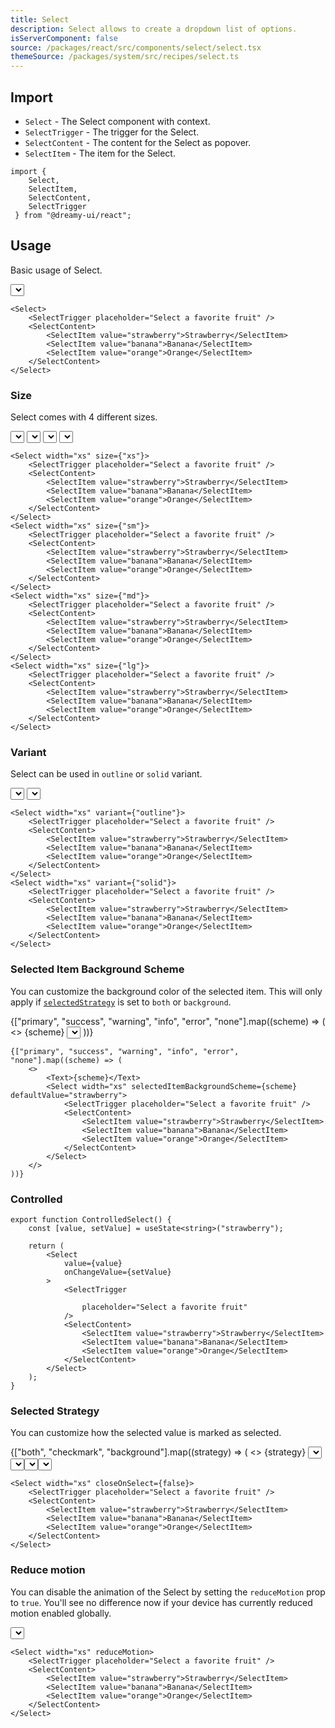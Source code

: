 ```yaml
---
title: Select
description: Select allows to create a dropdown list of options.
isServerComponent: false
source: /packages/react/src/components/select/select.tsx
themeSource: /packages/system/src/recipes/select.ts
---
```


## Import

- `Select` - The Select component with context.
- `SelectTrigger` - The trigger for the Select.
- `SelectContent` - The content for the Select as popover.
- `SelectItem` - The item for the Select.


```tsx
import { 
	Select,
    SelectItem,
    SelectContent,
    SelectTrigger
 } from "@dreamy-ui/react";
```

## Usage

Basic usage of Select.

<Wrapper>
	<Select width="xs">
        <SelectTrigger placeholder="Select a favorite fruit" />
        <SelectContent>
            <SelectItem value="strawberry">Strawberry</SelectItem>
            <SelectItem value="banana">Banana</SelectItem>
            <SelectItem value="orange">Orange</SelectItem>
        </SelectContent>
    </Select>
</Wrapper>

```tsx
<Select>
    <SelectTrigger placeholder="Select a favorite fruit" />
    <SelectContent>
        <SelectItem value="strawberry">Strawberry</SelectItem>
        <SelectItem value="banana">Banana</SelectItem>
        <SelectItem value="orange">Orange</SelectItem>
    </SelectContent>
</Select>
```

### Size

Select comes with 4 different sizes.

<Wrapper>
    <Select width="xs" size={"xs"}>
        <SelectTrigger placeholder="Select a favorite fruit" />
        <SelectContent>
            <SelectItem value="strawberry">Strawberry</SelectItem>
            <SelectItem value="banana">Banana</SelectItem>
            <SelectItem value="orange">Orange</SelectItem>
        </SelectContent>
    </Select>
    <Select width="xs" size={"sm"}>
        <SelectTrigger placeholder="Select a favorite fruit" />
        <SelectContent>
            <SelectItem value="strawberry">Strawberry</SelectItem>
            <SelectItem value="banana">Banana</SelectItem>
            <SelectItem value="orange">Orange</SelectItem>
        </SelectContent>
    </Select>
    <Select width="xs" size={"md"}>
        <SelectTrigger placeholder="Select a favorite fruit" />
        <SelectContent>
            <SelectItem value="strawberry">Strawberry</SelectItem>
            <SelectItem value="banana">Banana</SelectItem>
            <SelectItem value="orange">Orange</SelectItem>
        </SelectContent>
    </Select>
    <Select width="xs" size={"lg"}>
        <SelectTrigger placeholder="Select a favorite fruit" />
        <SelectContent>
            <SelectItem value="strawberry">Strawberry</SelectItem>
            <SelectItem value="banana">Banana</SelectItem>
            <SelectItem value="orange">Orange</SelectItem>
        </SelectContent>
    </Select>
</Wrapper>

```tsx
<Select width="xs" size={"xs"}>
    <SelectTrigger placeholder="Select a favorite fruit" />
    <SelectContent>
        <SelectItem value="strawberry">Strawberry</SelectItem>
        <SelectItem value="banana">Banana</SelectItem>
        <SelectItem value="orange">Orange</SelectItem>
    </SelectContent>
</Select>
<Select width="xs" size={"sm"}>
    <SelectTrigger placeholder="Select a favorite fruit" />
    <SelectContent>
        <SelectItem value="strawberry">Strawberry</SelectItem>
        <SelectItem value="banana">Banana</SelectItem>
        <SelectItem value="orange">Orange</SelectItem>
    </SelectContent>
</Select>
<Select width="xs" size={"md"}>
    <SelectTrigger placeholder="Select a favorite fruit" />
    <SelectContent>
        <SelectItem value="strawberry">Strawberry</SelectItem>
        <SelectItem value="banana">Banana</SelectItem>
        <SelectItem value="orange">Orange</SelectItem>
    </SelectContent>
</Select>
<Select width="xs" size={"lg"}>
    <SelectTrigger placeholder="Select a favorite fruit" />
    <SelectContent>
        <SelectItem value="strawberry">Strawberry</SelectItem>
        <SelectItem value="banana">Banana</SelectItem>
        <SelectItem value="orange">Orange</SelectItem>
    </SelectContent>
</Select>
```

### Variant

Select can be used in `outline` or `solid` variant.

<Wrapper>
    <Select width="xs" variant={"outline"}>
        <SelectTrigger placeholder="Select a favorite fruit" />
        <SelectContent>
            <SelectItem value="strawberry">Strawberry</SelectItem>
            <SelectItem value="banana">Banana</SelectItem>
            <SelectItem value="orange">Orange</SelectItem>
        </SelectContent>
    </Select>
    <Select width="xs" variant={"solid"}>
        <SelectTrigger placeholder="Select a favorite fruit" />
        <SelectContent>
            <SelectItem value="strawberry">Strawberry</SelectItem>
            <SelectItem value="banana">Banana</SelectItem>
            <SelectItem value="orange">Orange</SelectItem>
        </SelectContent>
    </Select>
</Wrapper>

```tsx
<Select width="xs" variant={"outline"}>
    <SelectTrigger placeholder="Select a favorite fruit" />
    <SelectContent>
        <SelectItem value="strawberry">Strawberry</SelectItem>
        <SelectItem value="banana">Banana</SelectItem>
        <SelectItem value="orange">Orange</SelectItem>
    </SelectContent>
</Select>
<Select width="xs" variant={"solid"}>
    <SelectTrigger placeholder="Select a favorite fruit" />
    <SelectContent>
        <SelectItem value="strawberry">Strawberry</SelectItem>
        <SelectItem value="banana">Banana</SelectItem>
        <SelectItem value="orange">Orange</SelectItem>
    </SelectContent>
</Select>
```

### Selected Item Background Scheme

You can customize the background color of the selected item. This will only apply if [`selectedStrategy`](#selected-strategy) is set to `both` or `background`.

<Wrapper>
    {["primary", "success", "warning", "info", "error", "none"].map((scheme) => (
        <>
            <Text>{scheme}</Text>
            <Select width="xs" selectedItemBackgroundScheme={scheme} defaultValue="strawberry">
                <SelectTrigger placeholder="Select a favorite fruit" />
                <SelectContent>
                    <SelectItem value="strawberry">Strawberry</SelectItem>
                    <SelectItem value="banana">Banana</SelectItem>
                    <SelectItem value="orange">Orange</SelectItem>
                </SelectContent>
            </Select>
        </>
    ))}
</Wrapper>

```tsx
{["primary", "success", "warning", "info", "error", "none"].map((scheme) => (
    <>
        <Text>{scheme}</Text>
        <Select width="xs" selectedItemBackgroundScheme={scheme} defaultValue="strawberry">
            <SelectTrigger placeholder="Select a favorite fruit" />
            <SelectContent>
                <SelectItem value="strawberry">Strawberry</SelectItem>
                <SelectItem value="banana">Banana</SelectItem>
                <SelectItem value="orange">Orange</SelectItem>
            </SelectContent>
        </Select>
    </>
))}
```

### Controlled

<Wrapper>
    <ControlledSelect />
</Wrapper>

```tsx
export function ControlledSelect() {
    const [value, setValue] = useState<string>("strawberry");

    return (
        <Select
            value={value}
            onChangeValue={setValue}
        >
            <SelectTrigger
            
                placeholder="Select a favorite fruit"
            />
            <SelectContent>
                <SelectItem value="strawberry">Strawberry</SelectItem>
                <SelectItem value="banana">Banana</SelectItem>
                <SelectItem value="orange">Orange</SelectItem>
            </SelectContent>
        </Select>
    );
}
```

### Selected Strategy

You can customize how the selected value is marked as selected.

<Wrapper>
    {["both", "checkmark", "background"].map((strategy) => (
        <>
            <Text>{strategy}</Text>
            <Select
                key={strategy}
                selectedStrategy={strategy}
            >
                <SelectTrigger
                
                    placeholder="Select a favorite fruit"
                />
                <SelectContent>
                    <SelectItem value="strawberry">Strawberry</SelectItem>
                    <SelectItem value="banana">Banana</SelectItem>
                    <SelectItem value="orange">Orange</SelectItem>
                </SelectContent>
            </Select>
        </>
    ))}
</Wrapper>

```tsx
<Wrapper>
    {["both", "checkmark", "background"].map((strategy) => (
        <>
            <Text>{strategy}</Text>
            <Select
                key={strategy}
                selectedStrategy={strategy}
            >
                <SelectTrigger
                
                    placeholder="Select a favorite fruit"
                />
                <SelectContent>
                    <SelectItem value="strawberry">Strawberry</SelectItem>
                    <SelectItem value="banana">Banana</SelectItem>
                    <SelectItem value="orange">Orange</SelectItem>
                </SelectContent>
            </Select>
        </>
    ))}
</Wrapper>
```

### Multiple

You can use the `isMultiple` prop to allow multiple selection. Now `onChangeValue` will return an array of values, instead of a single string value.

<Wrapper>
    <Select width="xs" isMultiple>
        <SelectTrigger
        
            placeholder="Select a favorite fruit"
        />
        <SelectContent>
            <SelectItem value="strawberry">Strawberry</SelectItem>
            <SelectItem value="banana">Banana</SelectItem>
            <SelectItem value="orange">Orange</SelectItem>
        </SelectContent>
    </Select>
</Wrapper>

```tsx
export function MultipleSelect() {
    return (
        <Select width="xs" isMultiple>
            <SelectTrigger
            
                placeholder="Select a favorite fruit"
            />
            <SelectContent>
                <SelectItem value="strawberry">Strawberry</SelectItem>
                <SelectItem value="banana">Banana</SelectItem>
                <SelectItem value="orange">Orange</SelectItem>
            </SelectContent>
        </Select>
    );
}
```


### Custom Multiple Selected Text

You can change the text that Select displays when multiple keys are selected by using `multipleSelectedText` prop in `SelectTrigger`.

<Wrapper>
    <Select width="xs" isMultiple>
        <SelectTrigger
        
            placeholder="Select a favorite fruit"
            multipleSelectedText={(selectedKeys) => `${selectedKeys.join(", ")}`}
        />
        <SelectContent>
            <SelectItem value="strawberry">Strawberry</SelectItem>
            <SelectItem value="banana">Banana</SelectItem>
            <SelectItem value="orange">Orange</SelectItem>
        </SelectContent>
    </Select>
</Wrapper>

```tsx
export function MultipleSelect() {
    return (
        <Select width="xs" isMultiple>
            <SelectTrigger
            
                placeholder="Select a favorite fruit"
                multipleSelectedText={(selectedKeys) => `${selectedKeys.join(", ")}`}
            />
            <SelectContent>
                <SelectItem value="strawberry">Strawberry</SelectItem>
                <SelectItem value="banana">Banana</SelectItem>
                <SelectItem value="orange">Orange</SelectItem>
            </SelectContent>
        </Select>
    );
}
```

### Async loading

You can fetch data when the Select is opened.

<Wrapper>
    <AsyncSelect />
</Wrapper>

```tsx
export function AsyncSelect() {
    const [isLoading, setIsLoading] = useState(true);
    const [fruits, setFruits] = useState<string[]>([]);

    function fetchFruits() {
        if (fruits.length > 0) return;

        fetch("/api/fake-select-data") // slowed by 1 second
            .then((res) => res.json())
            .then(setFruits)
            .finally(() => setIsLoading(false));
    }

    return (
        <Select width="xs" onOpen={fetchFruits}>
            <SelectTrigger
            
                placeholder="Select a favorite fruit"
            />
            <SelectContent>
                {isLoading && (
                    <Spinner
                        color="primary"
                        py={4}
                    />
                )}
                {fruits.map((fruit) => (
                    <SelectItem
                        key={fruit}
                        value={fruit}
                    >
                        {fruit}
                    </SelectItem>
                ))}
            </SelectContent>
        </Select>
    );
}
```

### Close on select

You can customize whether the Select should close when an item is selected. Defalult is `true` for non-multiple select, `false` for multiple select.

<Wrapper>
    <Select width="xs" closeOnSelect={false}>
        <SelectTrigger placeholder="Select a favorite fruit" />
        <SelectContent>
            <SelectItem value="strawberry">Strawberry</SelectItem>
            <SelectItem value="banana">Banana</SelectItem>
            <SelectItem value="orange">Orange</SelectItem>
        </SelectContent>
    </Select>
</Wrapper>

```tsx
<Select width="xs" closeOnSelect={false}>
    <SelectTrigger placeholder="Select a favorite fruit" />
    <SelectContent>
        <SelectItem value="strawberry">Strawberry</SelectItem>
        <SelectItem value="banana">Banana</SelectItem>
        <SelectItem value="orange">Orange</SelectItem>
    </SelectContent>
</Select>
```

### Reduce motion

You can disable the animation of the Select by setting the `reduceMotion` prop to `true`. You'll see no difference now if your device has currently reduced motion enabled globally.

<Wrapper>
    <Select width="xs" reduceMotion>
        <SelectTrigger placeholder="Select a favorite fruit" />
        <SelectContent>
            <SelectItem value="strawberry">Strawberry</SelectItem>
            <SelectItem value="banana">Banana</SelectItem>
            <SelectItem value="orange">Orange</SelectItem>
        </SelectContent>
    </Select>
</Wrapper>


```tsx
<Select width="xs" reduceMotion>
    <SelectTrigger placeholder="Select a favorite fruit" />
    <SelectContent>
        <SelectItem value="strawberry">Strawberry</SelectItem>
        <SelectItem value="banana">Banana</SelectItem>
        <SelectItem value="orange">Orange</SelectItem>
    </SelectContent>
</Select>
```
